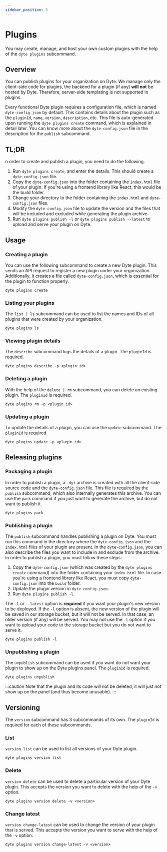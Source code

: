 ```yaml
---
sidebar_position: 5
---
```


# Plugins
You may create, manage, and host your own custom plugins with the help of the `dyte plugins` subcommand.

## Overview
You can publish plugins for your organization on Dyte. We manage only the client-side code for plugins, the backend for a plugin (if any) **will not** be hosted by Dyte. Therefore, server-side templating is not supported in plugins.

Every functional Dyte plugin requires a configuration file, which is named `dyte-config.json` by default. This contains details about the plugin such as the `pluginId`, `name`, `version`, `description`, etc. This file is auto-generated upon running the `dyte plugins create` command, which is explained in detail later. You can know more about the `dyte-config.json` file in the description for the `publish` subcommand.

## TL;DR
n order to create and publish a plugin, you need to do the following.

1. Run `dyte plugins create`, and enter the details. This should create a `dyte-config.json` file.
2. Copy the `dyte-config.json` into the folder containing the `index.html` file of your plugin. If you're using a frontend library like React, this would be the build folder.
3. Change your directory to the folder containing the `index.html` and `dyte-config.json` files.
4. Modify the `dyte-config.json` file to update the version and the files that will be included and excluded while generating the plugin archive.
5. Run `dyte plugins publish -l` or `dyte plugins publish --latest` to upload and serve your plugin on Dyte.

## Usage
### Creating a plugin
You can use the following subcommand to create a new Dyte plugin. This sends an API request to register a new plugin under your organization. Additionally, it creates a file called `dyte-config.json`, which is essential for the plugin to function properly.
```
dyte plugins create
```

### Listing your plugins
The `list | ls` subcommand can be used to list the names and IDs of all plugins that were created by your organization.
```
dyte plugins ls
```

### Viewing plugin details
The `describe` subcommand logs the details of a plugin. The `pluginId` is required.
```
dyte plugins describe -p <plugin id>
```

### Deleting a plugin
With the help of the `delete | rm` subcommand, you can delete an existing plugin. The `pluginId` is required.
```
dyte plugins rm -p <plugin id>
```

### Updating a plugin
To update the details of a plugin, you can use the `update` subcommand. The `pluginId` is required.
```
dyte plugins update -p <plugin id>
```

## Releasing plugins
### Packaging a plugin
In order to publish a plugin, a `.dyt` archive is created with all the client-side source code and the `dyte-config.json` file. This file is required by the `publish` subcommand, which also internally generates this archive. You can use the `pack` command if you just want to generate the archive, but do not want to publish it.
```
dyte plugins pack
```

### Publishing a plugin
The `publish` subcommand handles publishing a plugin on Dyte. You must run this command in the directory where the `dyte-config.json` and the `index.html` files of your plugin are present. In the `dyte-config.json`, you can also describe the files you want to include in and exclude from the archive. In order to publish a plugin, you must follow these steps:

1. Copy the `dyte-config.json` (which was created by the `dyte plugins create` command) into the folder containing your `index.html` file. In case you're using a frontend library like React, you must copy `dyte-config.json` into the `build` folder.
2. Update the plugin version in `dyte-config.json`.
3. Run `dyte plugins publish -l`.

The `-l` or `--latest` option is **required** if you want your plugin's new version to be deployed. If the `-l` option is absent, the new version of the plugin will be saved in our storage bucket, but it will not be served. In that case, an older version (if any) will be served. You may not use the `-l` option if you want to upload your code to the storage bucket but you do not want to serve it.

```
dyte plugins publish -l
```

### Unpublishing a plugin
The `unpublish` subcommand can be used if you want do not want your plugin to show up on the Dyte plugins panel. The `pluginId` is required.
```
dyte plugins unpublish
```
:::caution
Note that the plugin and its code will not be deleted, it will just not show up on the panel (and thus become unusable).
:::

## Versioning
The `version` subcommand has 3 subcommands of its own. The `pluginId` is required for each of these subcommands.
### List
`version list` can be used to list all versions of your Dyte plugin.
```
dyte plugins version list
```

### Delete
`version delete` can be used to delete a particular version of your Dyte plugin. This accepts the version you want to delete with the help of the `-v` option.
```
dyte plugins version delete -v <version>
```

### Change latest
`version change-latest` can be used to change the version of your plugin that is served. This accepts the version you want to serve with the help of the `-v` option.
```
dyte plugins version change-latest -v <version>
```
